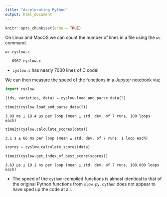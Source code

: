 ```yaml
---
title: "Accelerating Python"
output: html_document
---
```


```r
knitr::opts_chunk$set(echo = TRUE)
```

On Linux and MacOS we can count the number of lines in a file
using the `wc` command.

```bash
wc cyslow.c
```

```
   6967 cyslow.c
```

* `cyslow.c` has nearly 7000 lines of C code!

We can then measure the speed of the functions in a Jupyter notebook
via;

```python
import cyslow

(ids, varieties, data) = cyslow.load_and_parse_data(5)
```

```python
timeit(cyslow.load_and_parse_data(5))
```

```
3.09 ms ± 19.4 µs per loop (mean ± std. dev. of 7 runs, 100 loops each)
```

```python
timeit(cyslow.calculate_scores(data))
```

```
3.1 s ± 66 ms per loop (mean ± std. dev. of 7 runs, 1 loop each)
```

```python
scores = cyslow.calculate_scores(data)
```

```python
timeit(cyslow.get_index_of_best_score(scores))
```

```
3.63 µs ± 19.1 ns per loop (mean ± std. dev. of 7 runs, 100,000 loops each)
```

* The speed of the `cython`-compiled functions is almost identical to
  that of the original Python functions from `slow.py`. `cython` does
  not appear to have sped up the code at all.
